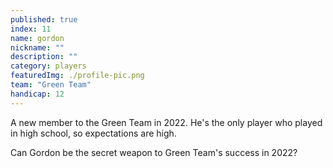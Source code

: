 ```yaml
---
published: true
index: 11
name: gordon
nickname: ""
description: ""
category: players
featuredImg: ./profile-pic.png
team: "Green Team"
handicap: 12
---
```


A new member to the Green Team in 2022. He's the only player who played
in high school, so expectations are high.

Can Gordon be the secret weapon to Green Team's success in 2022?
